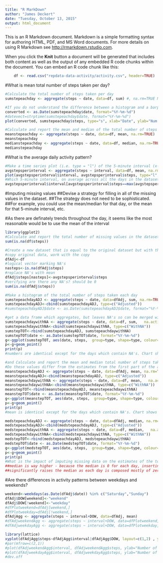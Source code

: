 ```yaml
---
title: "R MarkDown"
author: "James Deckert"
date: "Tuesday, October 13, 2015"
output: html_document
---
```


This is an R Markdown document. Markdown is a simple formatting syntax for authoring HTML, PDF, and MS Word documents. For more details on using R Markdown see <http://rmarkdown.rstudio.com>.

When you click the **Knit** button a document will be generated that includes both content as well as the output of any embedded R code chunks within the document. You can embed an R code chunk like this:

```r
    df <- read.csv("repdata-data-activity/activity.csv", header=TRUE)  

```
#What is mean total number of steps taken per day?
```r
#Calculate the total number of steps taken per day
sumstepeachday <- aggregate(steps ~ date, data=df, sum) #, na.rm=TRUE NA's are automatically excluded

#If you do not understand the difference between a histogram and a barplot, research the difference between them. Make a histogram of the total number of steps taken each day
converted <- as.Date(sumstepeachday$date, format="%Y-%m-%d")
#datevect=strptime(sumstepeachday$date, format="%Y-%m-%d")
plot(converted, sumstepeachday$steps, type="s", xlab="Date", ylab="Num Steps per day", main="Total Number of Steps Per Day")

#Calculate and report the mean and median of the total number of steps taken per day
meanstepeachday <- aggregate(steps ~ date, data=df, mean, na.rm=TRUE)
meanstepeachday
medianstepeachday <- aggregate(steps ~ date, data=df, median, na.rm=TRUE)
medianstepeachday


```

#What is the average daily activity pattern?
```r
#Make a time series plot (i.e. type = "l") of the 5-minute interval (x-axis) and the average number of steps taken, averaged across all days (y-axis)
avgstepsperinterval <- aggregate(steps ~ interval, data=df, mean, na.rm=TRUE)
plot(avgstepsperinterval$interval, avgstepsperinterval$steps, type="l", xlab="Interval", ylab="Num Steps per day", main="Avg Number of Steps per 5 minute Interval")
#Which 5-minute interval, on average across all the days in the dataset, contains the maximum number of steps?
avgstepsperinterval$interval[avgstepsperinterval$steps==max(avgstepsperinterval$steps)]

```
#Imputing missing values
##Devise a strategy for filling in all of the missing values in the dataset. 
##The strategy does not need to be sophisticated. 
##For example, you could use the mean/median for that day, or the mean for that 5-minute interval, etc.

#As there are definately trends throughout the day, it seems like the most reasonable would be to use the mean of the interval
```r
library(ggplot2)
#Calculate and report the total number of missing values in the dataset (i.e. the total number of rows with NAs)
sum(is.na(df$steps))

#Create a new dataset that is equal to the original dataset but with the missing data filled in.
#copy original data, work with the copy
dfAdj<-df
#logical vector marking NA's
nasteps<-is.na(dfAdj$steps)
#replace NA's with mean
dfAdj$steps[nasteps]<-avgstepsperinterval$steps
#verifying are there any NA's? should be 0
sum(is.na(dfAdj$steps))

#Make a histogram of the total number of steps taken each day 
sumstepeachdayADJ <- aggregate(steps ~ date, data=dfAdj, sum, na.rm=TRUE)
sumstepeachdayADJ<-cbind(sumstepeachdayADJ, type=c("Adjusted"))
#sumstepeachdayADJ$date <- as.Date(sumstepeachdayADJ$date, format="%Y-%m-%d")

#get a data frame which aggregates, but leaves NA's so can be merged with adjusted (NA's replace by mean) data frame (all dates)
sumstepeachdaywithNA <- aggregate(steps ~ date, data=df, sum,   na.action=NULL) # keep NA's in data frame
sumstepeachdaywithNA<-cbind(sumstepeachdaywithNA, type=c("WithNA"))
sumstepTOT<-rbind(sumstepeachdayADJ, sumstepeachdaywithNA)
sumstepTOT$date <- as.Date(sumstepTOT$date, format="%Y-%m-%d")
g<-ggplot(sumstepTOT, aes(date, steps,  group=type, shape=type, colour=type))+geom_line()+labs(title="Total Number of Steps per Day")
p<-g+geom_point()
print(p)
#numbers are identical except for the days which contain NA's. Chart shows overlapping lines.

#and Calculate and report the mean and median total number of steps taken per day. 
#Do these values differ from the estimates from the first part of the assignment? 
meanstepeachdayADJ <- aggregate(steps ~ date, data=dfAdj, mean, na.rm=TRUE)
meanstepeachdayADJ<-cbind(meanstepeachdayADJ, type=c("Adjusted"))
meanstepeachdaywithNA <- aggregate(steps ~ date, data=df, mean,   na.action=NULL) # keep NA's in data frame
meanstepeachdaywithNA<-cbind(meanstepeachdaywithNA, type=c("WithNA"))
meanstepTOT<-rbind(meanstepeachdayADJ, meanstepeachdaywithNA)
meanstepTOT$date <- as.Date(meanstepTOT$date, format="%Y-%m-%d")
g<-ggplot(meanstepTOT, aes(date, steps,  group=type, shape=type, colour=type))+geom_line()+labs(title="Avg Number of Steps per Day")
p<-g+geom_point()
print(p)
#mean is identical except for the days which contain NA's. Chart shows overlapping lines.

medstepeachdayADJ <- aggregate(steps ~ date, data=dfAdj, median, na.rm=TRUE)
medstepeachdayADJ<-cbind(medstepeachdayADJ, type=c("Adjusted"))
medstepeachdaywithNA <- aggregate(steps ~ date, data=df, median,   na.action=NULL) # keep NA's in data frame
medstepeachdaywithNA<-cbind(medstepeachdaywithNA, type=c("WithNA"))
medstepTOT<-rbind(medstepeachdayADJ, medstepeachdaywithNA)
medstepTOT$date <- as.Date(medstepTOT$date, format="%Y-%m-%d")
g<-ggplot(medstepTOT, aes(date, steps,  group=type, shape=type, colour=type))+geom_line()+labs(title="Median Number of Steps per Day")
p<-g+geom_point()
print(p)
#What is the impact of imputing missing data on the estimates of the total daily number of steps?
##median is way higher - because the median is 0 for each day, inserting the mean across each 5-min interval
##significantly raises the median as each day is composed mostly of zeros except the missing days with NAs

```
#Are there differences in activity patterns between weekdays and weekends?
```r

weekend<-weekdays(as.Date(dfAdj$date)) %in% c("Saturday","Sunday") 
dfAdj$DOW[weekend]<-"weekend"
dfAdj$DOW[!weekend]<-"weekday"
#dfPlotweekend=dfAdj[weekend,]
#dfPlotweekday=dfAdj[!weekend,]
dfAdjAgg <- aggregate(steps ~ interval+DOW, data=dfAdj, mean)
#dfAdjweekendAgg <- aggregate(steps ~ interval+DOW, data=dfPlotweekend, mean)
#dfAdjweekdayAgg <- aggregate(steps ~ interval+DOW, data=dfPlotweekday, mean)

library(lattice)
xyplot(dfAdjAgg$steps~dfAdjAgg$interval|dfAdjAgg$DOW, layout=c(1,2) , ylab="Number of Steps", xlab="interval",type="l")
#par(mfrow=c(2,1))
#plot(dfAdjweekendAgg$interval, dfAdjweekendAgg$steps, ylab="Number of Steps", xlab="interval",type="l")
#plot(dfAdjweekdayAgg$interval, dfAdjweekdayAgg$steps, ylab="Number of Steps", xlab="interval", type="l")
#dev.off

```
